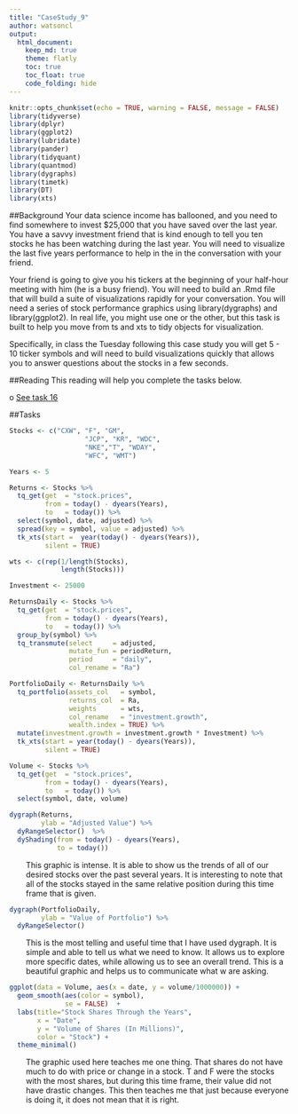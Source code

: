 ```yaml
---
title: "CaseStudy_9"
author: watsoncl 
output: 
  html_document:
    keep_md: true
    theme: flatly
    toc: true
    toc_float: true
    code_folding: hide
---
```


```r
knitr::opts_chunk$set(echo = TRUE, warning = FALSE, message = FALSE)
library(tidyverse)
library(dplyr)
library(ggplot2)
library(lubridate)
library(pander)
library(tidyquant)
library(quantmod)
library(dygraphs)
library(timetk)
library(DT)
library(xts)
```

##Background
Your data science income has ballooned, and you need to find somewhere to invest $25,000 that you have saved over the last year. You have a savvy investment friend that is kind enough to tell you ten stocks he has been watching during the last year. You will need to visualize the last five years performance to help in the in the conversation with your friend.

Your friend is going to give you his tickers at the beginning of your half-hour meeting with him (he is a busy friend). You will need to build an .Rmd file that will build a suite of visualizations rapidly for your conversation. You will need a series of stock performance graphics using library(dygraphs) and library(ggplot2). In real life, you might use one or the other, but this task is built to help you move from ts and xts to tidy objects for visualization.

Specifically, in class the Tuesday following this case study you will get 5 - 10 ticker symbols and will need to build visualizations quickly that allows you to answer questions about the stocks in a few seconds.


##Reading
This reading will help you complete the tasks below.

o [See task 16](https://byuistats.github.io/M335/class_tasks/task16_details.html)

##Tasks
```r
Stocks <- c("CXW", "F", "GM",               
                   "JCP", "KR", "WDC",            
                   "NKE","T", "WDAY",             
                   "WFC", "WMT")  

Years <- 5              

Returns <- Stocks %>% 
  tq_get(get  = "stock.prices",
         from = today() - dyears(Years),  
         to   = today()) %>%                    
  select(symbol, date, adjusted) %>%
  spread(key = symbol, value = adjusted) %>%                  
  tk_xts(start =  year(today() - dyears(Years)),  
         silent = TRUE)             

wts <- c(rep(1/length(Stocks),              
             length(Stocks))) 

Investment <- 25000                        

ReturnsDaily <- Stocks %>%
  tq_get(get  = "stock.prices",
         from = today() - dyears(Years), 
         to   = today()) %>%                    
  group_by(symbol) %>%
  tq_transmute(select     = adjusted,           
               mutate_fun = periodReturn,       
               period     = "daily",            
               col_rename = "Ra")

PortfolioDaily <- ReturnsDaily %>%
  tq_portfolio(assets_col   = symbol, 
               returns_col  = Ra, 
               weights      = wts, 
               col_rename   = "investment.growth",
               wealth.index = TRUE) %>%
  mutate(investment.growth = investment.growth * Investment) %>%       
  tk_xts(start = year(today() - dyears(Years)), 
         silent = TRUE)

Volume <- Stocks %>% 
  tq_get(get  = "stock.prices",
         from = today() - dyears(Years),  
         to   = today()) %>%                   
  select(symbol, date, volume)
```

```r
dygraph(Returns,
        ylab = "Adjusted Value") %>% 
  dyRangeSelector()  %>%
  dyShading(from = today() - dyears(Years), 
            to = today()) 
```

<div style="padding-left:30px;">

This graphic is intense. It is able to show us the trends of all of our desired stocks over the past several years. It is interesting to note that all of the stocks stayed in the same relative position during this time frame that is given. 

</div>

```r
dygraph(PortfolioDaily,
        ylab = "Value of Portfolio") %>% 
  dyRangeSelector()
```

<div style="padding-left:30px;">

This is the most telling and useful time that I have used dygraph. It is simple and able to tell us what we need to know. It allows us to explore more specific dates, while allowing us to see an overall trend. This is a beautiful graphic and helps us to communicate what w are asking. 

</div>

```r
ggplot(data = Volume, aes(x = date, y = volume/1000000)) +
  geom_smooth(aes(color = symbol),
              se = FALSE)  +
  labs(title="Stock Shares Through the Years",
       x = "Date",
       y = "Volume of Shares (In Millions)",
       color = "Stock") +
  theme_minimal() 
```

<div style="padding-left:30px;">

The graphic used here teaches me one thing. That shares do not have much to do with price or change in a stock. T and F were the stocks with the most shares, but during this time frame, their value did not have drastic changes. This then teaches me that just because everyone is doing it, it does not mean that it is right. 

</div>


























